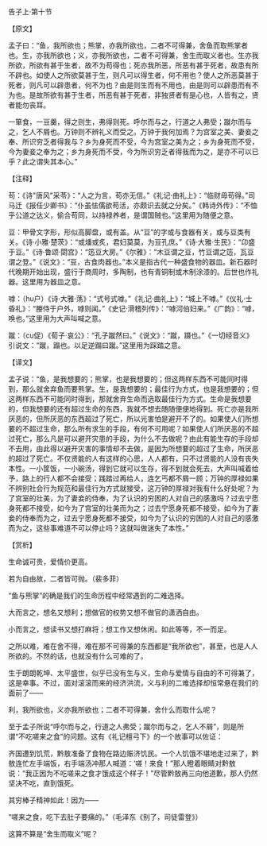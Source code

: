 

告子上·第十节

【原文】

孟子曰：“鱼，我所欲也；熊掌，亦我所欲也，二者不可得兼，舍鱼而取熊掌者也。生，亦我所欲也；义，亦我所欲也，二者不可得兼，舍生而取义者也。生亦我所欲，所欲有甚于生者，故不为苟得也；死亦我所恶，所恶有甚于死者，故患有所不辟也。如使人之所欲莫甚于生，则凡可以得生者，何不用也？使人之所恶莫甚于死者，则凡可以辟患者，何不为也？由是则生而有不用也，由是则可以辟患而有不为也。是故所欲有甚于生者，所恶有甚于死者，非独贤者有是心也，人皆有之，贤者能勿丧耳。

一箪食，一豆羹，得之则生，弗得则死。呼尔而与之，行道之人弗受；蹴尔而与之，乞人不屑也。万钟则不辨礼义而受之。万钟于我何加焉？为宫室之美、妻妾之奉、所识穷乏者得我与？乡为身死而不受，今为宫室之美为之；乡为身死而不受，今为妻妾之奉为之；乡为身死而不受，今为所识穷乏者得我而为之，是亦不可以已乎？此之谓失其本心。”

【注释】

苟：《诗"唐风"采苓》：“人之为言，苟亦无信。”《礼记·曲礼上》：“临财毋苟得。”司马迁《报任少卿书》：“仆虽怯儒欲苟活，亦颇识去就之分矣。”《韩诗外传》：“不恤乎公道之达义，偷合苟同，以持禄养者，是谓国贼也。”这里用为随便之意。

豆：甲骨文字形，形似高脚盘，或有盖。从“豆”的字或与食器有关，或与豆类有关。《诗·小雅·楚茨》：“或燔或炙，君妇莫莫，为豆孔庶。”《诗·大雅·生民》：“卬盛于豆。”《诗·鲁颂·閟宫》：“笾豆大房。”《尔雅》：“木豆谓之豆，竹豆谓之笾，瓦豆谓之登。”《说文》：“豆，古食肉器也。”本义是指古代一种盛食物的器皿。新石器时代晚期开始出现，盛行于商周时，多陶制，也有青铜制或木制涂漆的。后世也作礼器。这里用为器皿之意。

嘑：（hu户）《诗·大雅·荡》：“式号式嘑。”《礼记·曲礼上》：“城上不嘑。”《仪礼·士昏礼》：“媵侍于户外，嘑则闻。”《史记·滑稽列传》：“嘑河伯妇来。”《广韵》：“嘑，唤也。”这里用为大声叫喊之意。

蹴：（cu促）《荀子·哀公》：“孔子蹴然曰。”《说文》：“蹴，蹑也。”《一切经音义》引说文：“蹴，蹋也。以足逆蹋曰蹴。”这里用为踩踏之意。

【译文】

孟子说：“鱼，是我想要的；熊掌，也是我想要的；但这两样东西不可能同时得到，那么就舍弃鱼而要熊掌。生，是我想要的；最佳行为方式，也是我想要的；但这两样东西不可能同时得到，那就舍弃生命而选取最佳行为方式。生命是我想要的，但我想要的还有超过生命的东西，我就不想去随随便便地得到。死亡亦是我所厌恶的，但所厌恶的东西超过了死亡，所以光害怕是避开不了的。如果使人们所想要的不超过生命，那么所有求生的手段，有何不可用呢？如果使人们所厌恶的不超过死亡，那么凡是可以避开灾患的手段，为什么不去做呢？由此有能生存的手段却不去用，由此得以避开灾害的事情却不去做，是因为所想要的超过了生命，所厌恶的超过了死亡。不仅贤能的人有这样的心思，人人都有，只不过贤能的人没有丧失本性。一小筐饭，一小碗汤，得到它就可以生存，得不到就会死去，大声叫喊着给予，路上的行人都不会接受；践踏过再给人，连乞丐都不屑一顾；万钟的厚禄如果不辨别社会行为规范和最佳行为方式就接受，这万钟的厚禄对我有什么好处呢？为了宫室的壮美，为了妻妾的侍奉，为了认识的穷困的人对自己的感激吗？过去宁愿身死都不接受，如今为了宫室的壮美而为之；过去宁愿身死都不接受，如今为了妻妾的侍奉而为之，过去宁愿身死都不接受，如今为了认识的穷困的人对自己的感激而为之，这些事难道不可以停止吗？这就叫做迷失了本性。”

【赏析】

生命诚可贵，爱情价更高。

若为自由故，二者皆可抛。（裴多菲）

“鱼与熊掌”的确是我们的生命历程中经常遇到的二难选择。

大而言之，想名又想利；想做官的权势又想不做官的潇洒自由。

小而言之，想读书又想打麻将；想工作又想休闲。如此等等，不一而足。

之所以难，难在舍不得，难在那不可得兼的东西都是“我所欲也”，甚至，也是人人所欲的。不然的话，也就没有什么可难的了。

生于朗朗乾坤、太平盛世，似乎已没有生与义，生命与爱情与自由的不可得兼了，这是幸事。不过，面对滚滚而来的经济洪流，义与利的二难选择却恒常悬在我们的面前了——

利，我所欲也，义亦我所欲也；二者不可得兼，舍什么而取什么呢？

至于孟子所说“呼尔而与之，行道之人弗受；蹴尔而与之，乞人不屑”，则是所谓“不吃嗟来之食”的问题。这有《礼记檀弓下》的一个故事可以佐证：

齐国遭到饥荒，黔敖准备了食物在路边赈济饥民。一个人饥饿不堪地走过来了，黔敖连忙左手端饭，右手端汤冲那人喊道：‘嗟！来食！”那人瞪着眼睛对黔敖说：“我正因为不吃嗟来之食才饿成这个样子！”尽管黔敖再三向他道歉，那人仍然坚决不吃，直到饿死。

其穷棒子精神如此！因为——

“嗟来之食，吃下去肚子要痛的。”（毛泽东《别了，司徒雷登》）

这算不算是“舍生而取义”呢？


